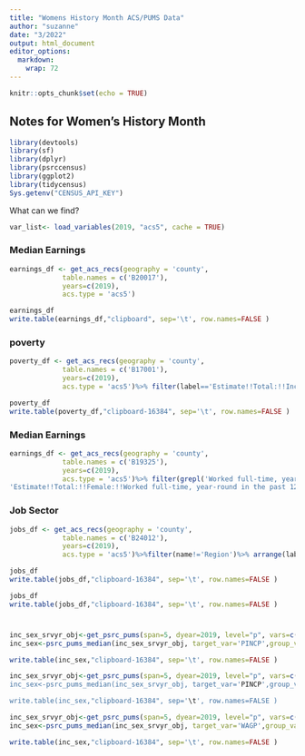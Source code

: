 ```yaml
---
title: "Womens History Month ACS/PUMS Data"
author: "suzanne"
date: "3/2022"
output: html_document
editor_options: 
  markdown: 
    wrap: 72
---
```


```r
knitr::opts_chunk$set(echo = TRUE)
```

## Notes for Women's History Month

```r
library(devtools)
library(sf)
library(dplyr)
library(psrccensus)
library(ggplot2)
library(tidycensus)
Sys.getenv("CENSUS_API_KEY")
```

What can we find?
```r
var_list<- load_variables(2019, "acs5", cache = TRUE)
```


### Median Earnings
```r
earnings_df <- get_acs_recs(geography = 'county',
             table.names = c('B20017'),
             years=c(2019),
             acs.type = 'acs5')

earnings_df
write.table(earnings_df,"clipboard", sep='\t', row.names=FALSE )
```

### poverty

```r

poverty_df <- get_acs_recs(geography = 'county',
             table.names = c('B17001'),
             years=c(2019),
             acs.type = 'acs5')%>% filter(label=='Estimate!!Total:!!Income in the past 12 months below poverty level:!!Male:' |label=='Estimate!!Total:!!Income in the past 12 months at or above poverty level:!!Male:'|label=='Estimate!!Total:!!Income in the past 12 months below poverty level:!!Female:' |label=='Estimate!!Total:!!Income in the past 12 months at or above poverty level:!!Female:')

poverty_df
write.table(poverty_df,"clipboard-16384", sep='\t', row.names=FALSE )

```
### Median Earnings
```r
earnings_df <- get_acs_recs(geography = 'county',
             table.names = c('B19325'),
             years=c(2019),
             acs.type = 'acs5')%>% filter(grepl('Worked full-time, year-round in the past 12 months',label))%>%filter(label=='Estimate!!Total:!!Male:!!Worked full-time, year-round in the past 12 months:'|label=='Estimate!!Total:!!Male:!!Worked full-time, year-round in the past 12 months:!!With income:!!$100,000 or more'|label==
'Estimate!!Total:!!Female:!!Worked full-time, year-round in the past 12 months:'| label=='Estimate!!Total:!!Female:!!Worked full-time, year-round in the past 12 months:!!With income:!!$100,000 or more')

```


### Job Sector
```r
jobs_df <- get_acs_recs(geography = 'county',
             table.names = c('B24012'),
             years=c(2019),
             acs.type = 'acs5')%>%filter(name!='Region')%>% arrange(label, name)%>%select(name, label, estimate, moe)

jobs_df
write.table(jobs_df,"clipboard-16384", sep='\t', row.names=FALSE )
```


```r

jobs_df
write.table(jobs_df,"clipboard-16384", sep='\t', row.names=FALSE )
```
#
```r
inc_sex_srvyr_obj<-get_psrc_pums(span=5, dyear=2019, level="p", vars=c("SEX","PINCP"))
inc_sex<-psrc_pums_median(inc_sex_srvyr_obj, target_var='PINCP',group_vars = "SEX")

write.table(inc_sex,"clipboard-16384", sep='\t', row.names=FALSE )

```

```r
inc_sex_srvyr_obj<-get_psrc_pums(span=5, dyear=2019, level="p", vars=c("SEX","PINCP",'WK))%>%filter()
inc_sex<-psrc_pums_median(inc_sex_srvyr_obj, target_var='PINCP',group_vars = "SEX")

write.table(inc_sex,"clipboard-16384", sep='\t', row.names=FALSE )

```

```r
inc_sex_srvyr_obj<-get_psrc_pums(span=5, dyear=2019, level="p", vars=c("SEX","WAGP","RAC1P"))
inc_sex<-psrc_pums_median(inc_sex_srvyr_obj, target_var='WAGP',group_vars = c("SEX", 'RAC1P'))

write.table(inc_sex,"clipboard-16384", sep='\t', row.names=FALSE )

```
